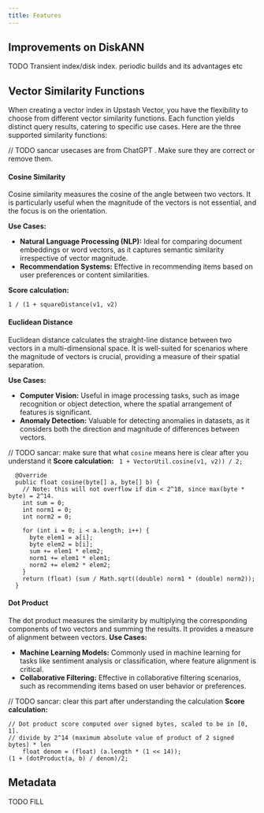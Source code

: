 ```yaml
---
title: Features
---
```



## Improvements on DiskANN

TODO Transient index/disk index. periodic builds and its advantages etc


## Vector Similarity Functions

When creating a vector index in Upstash Vector, you have the flexibility to choose from different vector similarity functions. 
Each function yields distinct query results, catering to specific use cases. Here are the three supported similarity functions:

// TODO sancar usecases are from ChatGPT . Make sure they are correct or remove them.

#### Cosine Similarity

Cosine similarity measures the cosine of the angle between two vectors. It is particularly useful when the magnitude of the vectors is not essential, and the focus is on the orientation. 

**Use Cases:**
- **Natural Language Processing (NLP):** Ideal for comparing document embeddings or word vectors, as it captures semantic similarity irrespective of vector magnitude.
- **Recommendation Systems:** Effective in recommending items based on user preferences or content similarities.

**Score calculation:**

```1 / (1 + squareDistance(v1, v2)```

#### Euclidean Distance

Euclidean distance calculates the straight-line distance between two vectors in a multi-dimensional space. It is well-suited for scenarios where the magnitude of vectors is crucial, providing a measure of their spatial separation.

**Use Cases:**
- **Computer Vision:** Useful in image processing tasks, such as image recognition or object detection, where the spatial arrangement of features is significant.
- **Anomaly Detection:** Valuable for detecting anomalies in datasets, as it considers both the direction and magnitude of differences between vectors.


// TODO sancar: make sure that what `cosine` means here is clear after you understand it
**Score calculation:**
``` 1 + VectorUtil.cosine(v1, v2)) / 2;```

```
  @Override
  public float cosine(byte[] a, byte[] b) {
    // Note: this will not overflow if dim < 2^18, since max(byte * byte) = 2^14.
    int sum = 0;
    int norm1 = 0;
    int norm2 = 0;

    for (int i = 0; i < a.length; i++) {
      byte elem1 = a[i];
      byte elem2 = b[i];
      sum += elem1 * elem2;
      norm1 += elem1 * elem1;
      norm2 += elem2 * elem2;
    }
    return (float) (sum / Math.sqrt((double) norm1 * (double) norm2));
  }
```

#### Dot Product

The dot product measures the similarity by multiplying the corresponding components of two vectors and summing the results. It provides a measure of alignment between vectors.
**Use Cases:**
- **Machine Learning Models:** Commonly used in machine learning for tasks like sentiment analysis or classification, where feature alignment is critical.
- **Collaborative Filtering:** Effective in collaborative filtering scenarios, such as recommending items based on user behavior or preferences.

// TODO sancar: clear this part after understanding the calculation
**Score calculation:**
``` 
// Dot product score computed over signed bytes, scaled to be in [0, 1].
// divide by 2^14 (maximum absolute value of product of 2 signed bytes) * len
    float denom = (float) (a.length * (1 << 14));
(1 + (dotProduct(a, b) / denom)/2;
```

## Metadata

TODO FILL 


